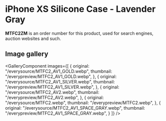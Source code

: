 
# iPhone XS Silicone Case - Lavender Gray

<Callout type='info' emoji='👉🏻'>**MTFC2ZM** is an order number for this product, used for search engines, auction websites and such.</Callout>

## Image gallery

<GalleryComponent
    images={[
      {
        original: "/everysource/MTFC2_AV1_GOLD.webp",
        thumbnail: "/everypreview/MTFC2_AV1_GOLD.webp",
      },
      {
        original: "/everysource/MTFC2_AV1_SILVER.webp",
        thumbnail: "/everypreview/MTFC2_AV1_SILVER.webp",
      },
      {
        original: "/everysource/MTFC2_AV2.webp",
        thumbnail: "/everypreview/MTFC2_AV2.webp",
      },
      {
        original: "/everysource/MTFC2.webp",
        thumbnail: "/everypreview/MTFC2.webp",
      },
      {
        original: "/everysource/MTFC2_AV1_SPACE_GRAY.webp",
        thumbnail: "/everypreview/MTFC2_AV1_SPACE_GRAY.webp",
      }
    ]}
  />
